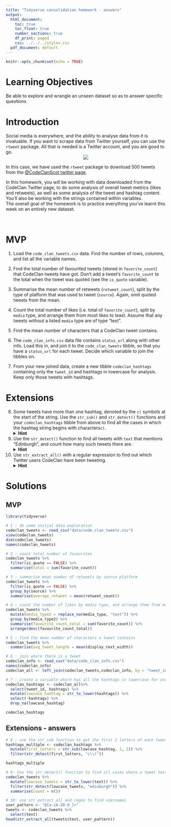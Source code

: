 ```yaml
---
title: "Tidyverse consolidation homework - answers"
output:
  html_document:
    toc: true
    toc_float: true
    number_sections: true
    df_print: paged
    css: ../../../styles.css
  pdf_document: default
---
```



```r
knitr::opts_chunk$set(echo = TRUE)
```


# Learning Objectives 

Be able to explore and wrangle an unseen dataset so as to answer specific questions

# Introduction

Social media is everywhere, and the ability to analyse data from it is invaluable. If you want to scrape data from Twitter yourself, you can use the `rtweet` package. All that is needed is a Twitter account, and you are good to go. 
<center>
![](http://www.storybench.org/wp-content/uploads/2018/11/rtweet-730x461.png)
</center>

In this case, we have used the `rtweet` package to download 500 tweets from the [@CodeClanScot twitter page](https://twitter.com/CodeClanScot). 
  
In this homework, you will be working with data downloaded from the CodeClan Twitter page, to do some analysis of overall tweet metrics (likes and retweets), as well as some analysis of the tweet and hashtag content. You'll also be working with the strings contained within variables. 
<br>
The overall goal of the homework is to practice everything you've learnt this week on an entirely new dataset. 
<br>

<br>

# MVP 

1. Load the `code_clan_tweets.csv` data. Find the number of rows, columns, and list all the variable names. 

2. Find the total number of favourited tweets (stored in `favorite_count`) that CodeClan tweets have got. Don't add a tweet's `favorite_count` to the total when the tweet was quoted (see the `is_quote` variable).   

3. Summarise the mean number of retweets (`retweet_count`), split by the type of platform that was used to tweet (`source`). Again, omit quoted tweets from the mean.

4. Count the total number of likes (i.e. total of `favorite_count`), split by `media` type, and arrange them from most likes to least. Assume that any tweets without a listed `media` type are of type "text".  

5. Find the mean number of characters that a CodeClan tweet contains.  

6. The `code_clan_info.csv` data file contains `status_url` along with other info. Load this in, and join it to the `code_clan_tweets` tibble, so that you have a `status_url` for each tweet. Decide which variable to join the tibbles on.  

7. From your new joined data, create a new tibble `codeclan_hashtags` containing only the `tweet_id` and hashtags in lowercase for analysis. Keep only those tweets with hashtags.

# Extensions

8. Some tweets have more than one hashtag, denoted by the `c(` symbols at the start of the string. Use the `str_sub()` and `str_detect()` functions and your `codeclan_hashtags` tibble from above to find all the cases in which the hashtag string begins with characters`c(`.
<details>
<summary>**Hint**</summary>
Try a regex pattern `"c\\("`. The double backslash is necessary in R to mark a backslash as itself being escaped. 
</details>

9. Use the `str_detect()` function to find all tweets with `text` that mentions "Edinburgh", and count how many such tweets there are. 
<details>
<summary>**Hint**</summary>
You may need to make sure your tweets are all the same case before searching.
</details>

10. Use `str_extract_all()` with a regular expression to find out which Twitter users CodeClan have been tweeting. 
<details>
<summary>**Hint**</summary>
Think about all the different characters which could be in a Twitter username, do a bit of online research
</details>

# Solutions

## MVP

```r
library(tidyverse)

# 1 : do some initial data exploration
codeclan_tweets <- read_csv("data/code_clan_tweets.csv")
view(codeclan_tweets)
dim(codeclan_tweets)
names(codeclan_tweets)
```

```r
# 2 : count total number of favourites
codeclan_tweets %>%
  filter(is_quote == FALSE) %>%
  summarise(total = sum(favorite_count))
```


```r
# 3 : summarise mean number of retweets by source platform
codeclan_tweets %>%
  filter(is_quote == FALSE) %>%
  group_by(source) %>%
  summarise(average_retweet = mean(retweet_count))
```


```r
# 4 : count the number of likes by media type, and arrange them from most likes to least 
codeclan_tweets %>%
  mutate(media_type2 = replace_na(media_type, "text")) %>%
  group_by(media_type2) %>%
  summarise(favourite_count_total = sum(favorite_count)) %>%
  arrange(desc(favourite_count_total))
```


```r
# 5 : find the mean number of characters a tweet contains
codeclan_tweets %>%
  summarise(avg_tweet_length = mean(display_text_width))
```


```r
# 6 : join where there is a tweet 
codeclan_info <- read_csv("data/code_clan_info.csv")
names(codeclan_info)
codeclan_all <- left_join(codeclan_tweets,codeclan_info, by = "tweet_id")
```


```r
# 7 : create a variable which has all the hashtags in lowercase for analysis
codeclan_hashtags <- codeclan_all%>% 
  select(tweet_id, hashtags) %>%
  mutate(lowcase_hashtag = str_to_lower(hashtags)) %>%
  select(-hashtags) %>%
  drop_na(lowcase_hashtag)

codeclan_hashtags
```

## Extensions - answers

```r
# 8 : use the str_sub function to get the first 2 letters of each tweet
hashtags_multiple <- codeclan_hashtags %>% 
  mutate(first_letters = str_sub(lowcase_hashtag, 1, 2)) %>%
  filter(str_detect(first_letters, "c\\("))

hashtags_multiple
```


```r
# 9: Use the str_detect() function to find all cases where a tweet text mentions edinburgh, and count in how many tweets it appears
codeclan_tweets %>%
  mutate(lowcase_tweets = str_to_lower(text)) %>%
  filter(str_detect(lowcase_tweets, "edinburgh")) %>%
  summarise(count = n())
```


```r
# 10: use str_extract_all and regex to find usernames
user_pattern <- "@[a-zA-Z0-9_]+"
tweets <- codeclan_tweets %>% 
  select(text)
head(str_extract_all(tweets$text, user_pattern))
```
